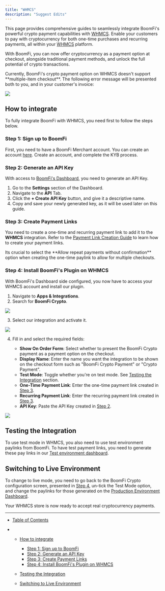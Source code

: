 ```yaml
---
title: "WHMCS"
description: "Suggest Edits"
---
```


This page provides comprehensive guides to seamlessly integrate BoomFi's powerful crypto payment capabilities with [WHMCS](https://www.whmcs.com/). Enable your customers to pay with cryptocurrency for both one-time purchases and recurring payments, all within your [WHMCS](https://www.whmcs.com/) platform.

With BoomFi, you can now offer cryptocurrency as a payment option at checkout, alongside traditional payment methods, and unlock the full potential of crypto transactions.

<Warning>
  Currently, BoomFi's crypto payment option on WHMCS doesn't support **multiple-item checkout**. The following error message will be presented both to you, and in your customer's invoice:

  ![](/images/docs/fedf157da3fa3939b31a097312435b582d2653467c850b756bece3d656564532-unpaid-invoice-error.png)
</Warning>

## How to integrate

To fully integrate BoomFi with WHMCS, you need first to follow the steps below.

### Step 1: Sign up to BoomFi

First, you need to have a BoomFi Merchant account. You can create an account [here](https://app.boomfi.xyz/signup). Create an account, and complete the KYB process.

### Step 2: Generate an API Key

With access to [BoomFi's Dashboard](https://app.boomfi.xyz/login?return_to=%2Fdashboard), you need to generate an API Key.

1. Go to the **Settings** section of the Dashboard.
2. Navigate to the **API** Tab.
3. Click the **+ Create API Key** button, and give it a descriptive name.
4. Copy and save your newly generated key, as it will be used later on this guide.

### Step 3: Create Payment Links

You need to create a one-time and recurring payment link to add it to the **WHMCS** integration. Refer to the [Payment Link Creation Guide](/docs/pay-links#create-a-pay-link) to learn how to create your payment links.

<Warning>
  Its crucial to select the **Allow repeat payments without confirmation** option when creating the one-time paylink to allow for multiple checkouts.
</Warning>

### Step 4: Install BoomFi's Plugin on WHMCS

With BoomFi's Dashboard side configured, you now have to access your WHMCS account and install our plugin.

1. Navigate to **Apps & Integrations**.
2. Search for **BoomFi Crypto**.

![](/images/docs/3fc46a954c5c5504b17d13df95953a5d8a40cc0d440cd569580db054914e02cb-search-plugin.png)

3. Select our integration and activate it.

![](/images/docs/338cea9ed83faadea9f8f4fa01d42ef51d650a0eeef2f259abca8e819587300a-plugin.png)

4. Fill in and select the required fields:

   * **Show On Order Form**: Select whether to present the BoomFi Crypto payment as a payment option on the checkout.
   * **Display Name**: Enter the name you want the integration to be shown on the checkout form such as "BoomFi Crypto Payment" or "Crypto Payment".
   * **Test Mode**: Toggle whether you're on test mode. See [Testing the Integration](#testing-the-integration) section.
   * **One-Time Payment Link**: Enter the one-time payment link created in [Step 3](#step-3-create-payment-links).
   * **Recurring Payment Link**: Enter the recurring payment link created in [Step 3](#step-3-create-payment-links).
   * **API Key**: Paste the API Key created in [Step 2](#step-2-generate-an-api-key).

![](/images/docs/3e6d473610fd96d59aa1675195084bb57e7a6157c5231cbef9e93bdea96be792-plugin-config.png)

## Testing the Integration

To use test mode in WHMCS, you also need to use test environment paylinks from BoomFi. To have test payment links, you need to generate these pay links in our [Test environment dashboard](https://test.boomfi.xyz/login).

## Switching to Live Environment

To change to live mode, you need to go back to the BoomFi Crypto configuration screen, presented in [Step 4](#step-4-install-boomfis-plugin-on-whmcs), un-tick the Test Mode option, and change the paylinks for those generated on the [Production Environment Dashboard](http://app.boomfi.xyz/).

Your WHMCS store is now ready to accept real cryptocurrency payments.

***

* [Table of Contents](#)

* * [How to integrate](#how-to-integrate)

    * [Step 1: Sign up to BoomFi](#step-1-sign-up-to-boomfi)
    * [Step 2: Generate an API Key](#step-2-generate-an-api-key)
    * [Step 3: Create Payment Links](#step-3-create-payment-links)
    * [Step 4: Install BoomFi's Plugin on WHMCS](#step-4-install-boomfis-plugin-on-whmcs)

  * [Testing the Integration](#testing-the-integration)

  * [Switching to Live Environment](#switching-to-live-environment)
